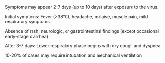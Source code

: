 Symptoms may appear 2-7 days (up to 10 days) after exposure to the virus.

Initial symptoms: Fever (>38°C), headache, malaise, muscle pain, mild respiratory symptoms

Absence of rash, neurologic, or gastrointestinal findings (except occasional early-stage diarrhea)

After 3-7 days: Lower respiratory phase begins with dry cough and dyspnea

10-20% of cases may require intubation and mechanical ventilation
